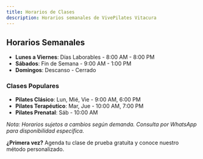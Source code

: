 ```yaml
---
title: Horarios de Clases
description: Horarios semanales de VivePilates Vitacura
---
```


## Horarios Semanales

- **Lunes a Viernes**: <span class="day">Días Laborables</span> - <span class="hours">8:00 AM - 8:00 PM</span>
- **Sábados**: <span class="day">Fin de Semana</span> - <span class="hours">9:00 AM - 1:00 PM</span>
- **Domingos**: <span class="day">Descanso</span> - <span class="hours">Cerrado</span>

### Clases Populares

- **Pilates Clásico**: Lun, Mié, Vie - 9:00 AM, 6:00 PM
- **Pilates Terapéutico**: Mar, Jue - 10:00 AM, 7:00 PM
- **Pilates Prenatal**: Sáb - 10:00 AM

*Nota: Horarios sujetos a cambios según demanda. Consulta por WhatsApp para disponibilidad específica.*

**¿Primera vez?** Agenda tu clase de prueba gratuita y conoce nuestro método personalizado.